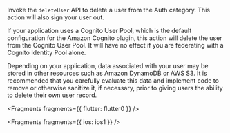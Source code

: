 Invoke the `deleteUser` API to delete a user from the Auth category. This action will also sign your user out.

If your application uses a Cognito User Pool, which is the default configuration for the Amazon Cognito plugin, this action will delete the user from the Cognito User Pool. It will have no effect if you are federating with a Cognito Identity Pool alone.

<Callout warning>
  Depending on your application, data associated with your user may be stored in
  other resources such as Amazon DynamoDB or AWS S3. It is recommended that you
  carefully evaluate this data and implement code to remove or otherwise
  sanitize it, if necessary, prior to giving users the ability to delete their
  own user record.
</Callout>


<Fragments fragments={{ flutter: flutter0 }} />


<Fragments fragments={{ ios: ios1 }} />
